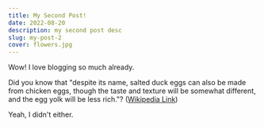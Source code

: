 ```yaml
---
title: My Second Post!
date: 2022-08-20
description: my second post desc
slug: my-post-2
cover: flowers.jpg
---
```


Wow! I love blogging so much already.

Did you know that "despite its name, salted duck eggs can also be made from
chicken eggs, though the taste and texture will be somewhat different, and the
egg yolk will be less rich."?
([Wikipedia Link](https://en.wikipedia.org/wiki/Salted_duck_egg))

Yeah, I didn't either.
